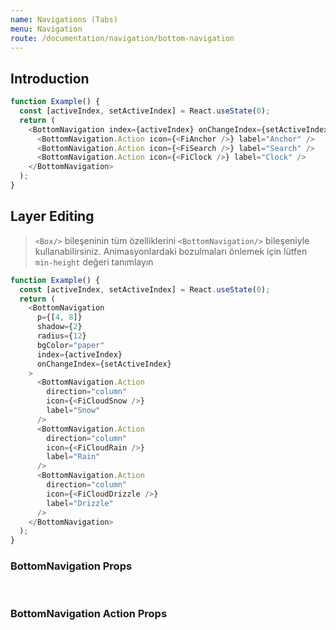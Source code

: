 ```yaml
---
name: Navigations (Tabs)
menu: Navigation
route: /documentation/navigation/bottom-navigation
---
```



## Introduction

```js live=true column=true
function Example() {
  const [activeIndex, setActiveIndex] = React.useState(0);
  return (
    <BottomNavigation index={activeIndex} onChangeIndex={setActiveIndex}>
      <BottomNavigation.Action icon={<FiAnchor />} label="Anchor" />
      <BottomNavigation.Action icon={<FiSearch />} label="Search" />
      <BottomNavigation.Action icon={<FiClock />} label="Clock" />
    </BottomNavigation>
  );
}
```

## Layer Editing

> `<Box/>` bileşeninin tüm özelliklerini `<BottomNavigation/>` bileşeniyle kullanabilirsiniz. Animasyonlardaki bozulmaları önlemek için lütfen `min-height` değeri tanımlayın

```js live=true column=true
function Example() {
  const [activeIndex, setActiveIndex] = React.useState(0);
  return (
    <BottomNavigation
      p={[4, 8]}
      shadow={2}
      radius={12}
      bgColor="paper"
      index={activeIndex}
      onChangeIndex={setActiveIndex}
    >
      <BottomNavigation.Action
        direction="column"
        icon={<FiCloudSnow />}
        label="Snow"
      />
      <BottomNavigation.Action
        direction="column"
        icon={<FiCloudRain />}
        label="Rain"
      />
      <BottomNavigation.Action
        direction="column"
        icon={<FiCloudDrizzle />}
        label="Drizzle"
      />
    </BottomNavigation>
  );
}
```

### BottomNavigation Props

<Props of={BottomNavigation} />
<br />

### BottomNavigation Action Props

<Props of={BottomNavigation.Action} />
